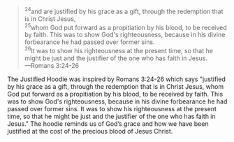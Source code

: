  > <sup>24</sup>and are justified by his grace as a gift, through the redemption that is in Christ Jesus, \
 > <sup>25</sup>whom God put forward as a propitiation by his blood, to be received by faith. This was to show God's righteousness, because in his divine forbearance he had passed over former sins. \
 > <sup>26</sup>It was to show his righteousness at the present time, so that he might be just and the justifier of the one who has faith in Jesus. \
 > &mdash;Romans 3:24-26

The Justified Hoodie was inspired by Romans 3:24-26 which says "justified by his grace as a gift, through the redemption that is in Christ Jesus, whom God put forward as a propitiation by his blood, to be received by faith. This was to show God's righteousness, because in his divine forbearance he had passed over former sins. It was to show his righteousness at the present time, so that he might be just and the justifier of the one who has faith in Jesus." The hoodie reminds us of God’s grace and how we have been justified at the cost of the precious blood of Jesus Christ.